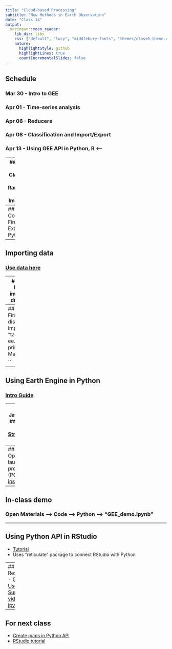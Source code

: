 ```yaml
---
title: "Cloud-based Processing"
subtitle: "New Methods in Earth Observation"
date: "Class 14"
output:
  xaringan::moon_reader:
    lib_dir: libs
    css: ["default", "lucy", "middlebury-fonts", "themes/class6-theme.css"]
    nature:
      highlightStyle: github
      highlightLines: true
      countIncrementalSlides: false
---
```

## Schedule
### Mar 30 - Intro to GEE
### Apr 01 - Time-series analysis 
### Apr 06 - Reducers 
### Apr 08 - Classification and Import/Export 
### Apr 13 - Using GEE API in Python, R <---


---
## Last class
- Classification using RandomForest
- Import/Export

---
## Today's Concepts
- Finish Import Examples
- Python API


---
## Importing data
### [Use data here](https://clarkuedu-my.sharepoint.com/:f:/g/personal/mcecil_clarku_edu/Eorwv-fna4FFl71LjFwF0c4BgT1loX2nLHmSrGY3bEgQoQ?e=x5WNV2)

---
## [Image upload](https://developers.google.com/earth-engine/guides/image_upload)
```js
// First ingest the drone image
// Then import the drone image as "image"

Map.setCenter(-71.8067, 42.1214, 15); // Where is this?
var whittierDroneImage = image;

// for the drone image, nir is band 1, red is band 2, green is band 3
var visParams = {bands: ['b1', 'b2', 'b3'], max: 0.6};
Map.addLayer(whittierDroneImage, visParams, 'false-color composite');

```


---
## [Shapefile upload](https://developers.google.com/earth-engine/guides/importing)
```js
// First ingest the Zambia districts shapefile
// Then import the shapefile as "table" 
var zamDists = ee.FeatureCollection(table)
print(zamDists)
Map.addLayer(zamDists)

```

---
## Using Earth Engine in Python
### [Intro Guide](https://developers.google.com/earth-engine/tutorials/community/intro-to-python-api-guiattard)



---
## Python API vs Javascript code editor
### [Code differences](https://developers.google.com/earth-engine/guides/python_install#syntax)
### [Strengths/weaknesses](https://docs.google.com/presentation/d/1MVVeyCdm-FrMVRPop6wB3iyd85TAlwB-F9ygTQZ8S1w/pub?slide=id.g22e6c65aa1_0_143)
### [Comparison](https://bikeshbade.com.np/tutorials/Detail/?title=Google%20earth%20engine%20Detail%20comparison%20between%20Python%20and%20JavaScript&code=9)





---
## In-class demo
### Open Terminal (Mac) or launch Command prompt from Anaconda (PC)
### [Steps to install API](https://www.earthdatascience.org/tutorials/intro-google-earth-engine-python-api/)
---

## In-class demo
### Open Materials --> Code --> Python --> "GEE_demo.ipynb"


---


## Using Python API in RStudio
- [Tutorial](https://philippgaertner.github.io/2020/10/use-gee-python-api-in-rstudio/)
- Uses "reticulate" package to connect RStudio with Python




---
## Resources
- [GEE User Summit videos](https://events.withgoogle.com/google-earth-engine-user-summit-2017/breakout-sessions/) 
- [ipyGEE](https://github.com/fitoprincipe/ipygee)


---
## For next class

- [Create maps in Python API](https://towardsdatascience.com/a-quick-introduction-to-google-earth-engine-c6a608c5febe)
- [RStudio tutorial](https://philippgaertner.github.io/2020/10/use-gee-python-api-in-rstudio/)




